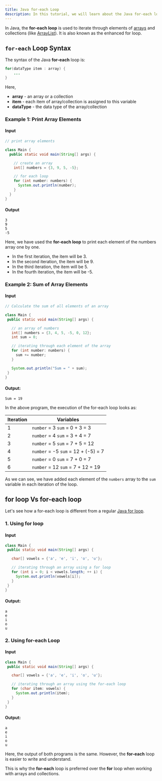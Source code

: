 ```yaml
---
title: Java for-each Loop
description: In this tutorial, we will learn about the Java for-each loop and its difference with for loop with the help of examples.
---
```


In Java, the **for-each loop** is used to iterate through elements of [arrays](/docs/arrays) and collections (like [ArrayList](/docs/arraylist)). It is also known as the enhanced for loop.

## `for-each` Loop Syntax
The syntax of the Java **for-each** loop is:

```java
for(dataType item : array) {
    ...
}
```
Here,

- **array** - an array or a collection
- **item** - each item of array/collection is assigned to this variable
- **dataType** - the data type of the array/collection

### Example 1: Print Array Elements

#### Input

```java
// print array elements

class Main {
  public static void main(String[] args) {

    // create an array
    int[] numbers = {3, 9, 5, -5};

    // for each loop
    for (int number: numbers) {
      System.out.println(number);
    }
  }
}
```
#### Output

```text
3
9
5
-5
```
Here, we have used the **for-each loop** to print each element of the numbers array one by one.

- In the first iteration, the item will be 3.
- In the second iteration, the item will be 9.
- In the third iteration, the item will be 5.
- In the fourth iteration, the item will be -5.

### Example 2: Sum of Array Elements

#### Input

```java
// Calculate the sum of all elements of an array

class Main {
 public static void main(String[] args) {

   // an array of numbers
   int[] numbers = {3, 4, 5, -5, 0, 12};
   int sum = 0;

   // iterating through each element of the array
   for (int number: numbers) {
     sum += number;
   }

   System.out.println("Sum = " + sum);
 }
}
```
#### Output:

```text
Sum = 19
```

In the above program, the execution of the for-each loop looks as:

| Iteration |	Variables |
|----------|----------|
|1|	`number` = 3  `sum` = 0 + 3 = 3|
|2|	`number` = 4  `sum` = 3 + 4 = 7
|3|	`number` = 5  `sum` = 7 + 5 = 12|
|4|	`number` = -5  `sum` = 12 + (-5) = 7|
|5|	`number` = 0  `sum` = 7 + 0 = 7|
|6| `number` = 12  `sum` = 7 + 12 = 19|

As we can see, we have added each element of the `numbers` array to the `sum` variable in each iteration of the loop.

## for loop Vs for-each loop

Let's see how a for-each loop is different from a regular [Java for loop](/docs/for-loop).

### 1. Using for loop

#### Input

```java
class Main {
 public static void main(String[] args) {

   char[] vowels = {'a', 'e', 'i', 'o', 'u'};

   // iterating through an array using a for loop
   for (int i = 0; i < vowels.length; ++ i) {
     System.out.println(vowels[i]);
   }
 }
}
```
#### Output:

```text
a
e
i
o
u
```
### 2. Using for-each Loop

#### Input

```java
class Main {
 public static void main(String[] args) {

   char[] vowels = {'a', 'e', 'i', 'o', 'u'};

   // iterating through an array using the for-each loop
   for (char item: vowels) {
     System.out.println(item);
   }
 }
}
```
#### Output:

```text
a
e
i
o
u
```
Here, the output of both programs is the same. However, the **for-each** loop is easier to write and understand.

This is why the **for-each** loop is preferred over the **for** loop when working with arrays and collections.
